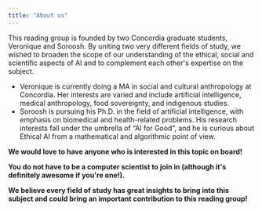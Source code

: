```yaml
---
title: "About us"
---
```


This reading group is founded by two Concordia graduate students, Veronique and Soroosh. By uniting two very different fields of study, we wished to broaden the scope of our understanding of the ethical, social and scientific aspects of AI and to complement each other&#39;s expertise on the subject.

- Veronique is currently doing a MA in social and cultural anthropology at Concordia. Her interests are varied and include artificial intelligence, medical anthropology, food sovereignty, and indigenous studies.
- Soroosh is pursuing his Ph.D. in the field of artificial intelligence, with emphasis on biomedical and health-related problems. His research interests fall under the umbrella of "AI for Good", and he is curious about Ethical AI from a mathematical and algorithmic point of view.

**We would love to have anyone who is interested in this topic on board!**

**You do not have to be a computer scientist to join in (although it&#39;s definitely awesome if you&#39;re one!).**

**We believe every field of study has great insights to bring into this subject and could bring an important contribution to this reading group!**

<!-- We are a group of students at Concordia University, Montreal, Canada, who are interested in studying the field of **Artificial Intelligence (AI)**from a transdisciplinary point of view. We want to know what are the effects of AI on our **society** and how can we integrate **ethical** ways of thinking in AI-based services. What should **computer-scientists** know and what should **policy makers** know? What is our **responsibility** towards AI? Shall we consider AI as **citizens** of our society and shall we treat them with the same set of **regulations** that we already have or should we rethink the concepts of **consciousness**, **humanity** and **self-awareness**? -->

<!-- *We are going to read and read and read to **solidify our thoughts** for each of the above questions.* -->

<!-- This reading group is founded by two Concordia students, Veronique and Soroosh, and we would love to have anyone who is interested in this topic on board. Veronique is studying anthropology and Soroosh is student in computer science.  -->



